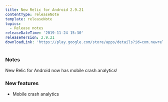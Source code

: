 ```yaml
---
title: New Relic for Android 2.9.21
contentType: releaseNote
template: releaseNote
topics:
  - Release notes
releaseDateTime: '2019-11-24 15:30'
releaseVersion: 2.9.21
downloadLink: 'https://play.google.com/store/apps/details?id=com.newrelic.rpm'
---
```


### Notes

New Relic for Android now has mobile crash analytics!

### New features

* Mobile crash analytics
